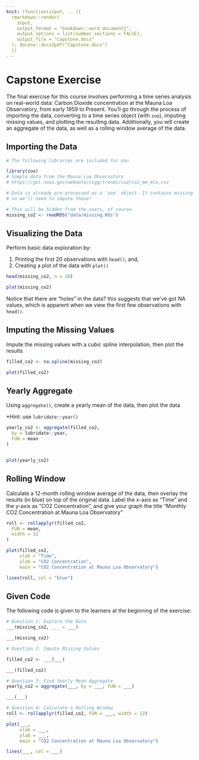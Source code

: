 ```yaml
---
knit: (function(input, ...){
  rmarkdown::render(
    input,
    output_format = "bookdown::word_document2",
    output_options = list(number_sections = FALSE),
    output_file = "Capstone.docx"
  ); doconv::docx2pdf("Capstone.docx")
  })
---
```


# Capstone Exercise

The final exercise for this course involves performing a time series analysis on real-world data: Carbon Dioxide concentration at the Mauna Loa Observatory, from early 1959 to Present. You'll go through the process of importing the data, converting to a time series object (with `zoo`), imputing missing values, and plotting the resulting data. Additionally, you will create an aggregate of the data, as well as a rolling window average of the data. 

## Importing the Data

```r
# The following libraries are included for you

library(zoo)
# Sample data from the Mauna Loa Observatory
# https://gml.noaa.gov/webdata/ccgg/trends/co2/co2_mm_mlo.csv

# Data is already pre-processed as a `zoo` object. It contains missing values,
# so we'll need to impute those!

# This will be hidden from the users, of course.
missing_co2 <- readRDS("data/missing.Rds")
```

\newpage

## Visualizing the Data

Perform basic data exploration by:

  1. Printing the first 20 observations with `head()`, and,
  2. Creating a plot of the data with `plot()`
  
```r
head(missing_co2, n = 20)
```

```r
plot(missing_co2)
```

Notice that there are "holes" in the data? this suggests that we've got NA values, which is apparent when we view the first few observations with `head()`.

\newpage

## Imputing the Missing Values

Impute the missing values with a *cubic spline* interpolation, then plot the results

```r
filled_co2 <- na.spline(missing_co2)
```

```r
plot(filled_co2)
```

\newpage

## Yearly Aggregate

Using `aggregate()`, create a yearly mean of the data, then plot the data

*Hint: use `lubridate::year()`

```r
yearly_co2 <- aggregate(filled_co2,
  by = lubridate::year,
  FUN = mean
)


plot(yearly_co2)
```

\newpage

## Rolling Window

Calculate a 12-month rolling window average of the data, then overlay the results (in blue) on top of the original data. Label the x-axis as "Time" and the y-axis as "CO2 Concentration", and give your graph the title "Monthly CO2 Concentration at Mauna Loa Observatory"

```r
roll <- rollapplyr(filled_co2,
  FUN = mean,
  width = 12
)

plot(filled_co2,
     xlab = "Time",
     ylab = "CO2 Concentration",
     main = "CO2 Concentration at Mauna Loa Observatory")

lines(roll, col = "blue")

```

\newpage

## Given Code

The following code is given to the learners at the beginning of the exercise:

```r

# Question 1: Explore the Data
___(missing_co2, ___ = ___)

___(missing_co2)

```

```r
# Question 2: Impute Missing Values

filled_co2 <- ___(___)

___(filled_co2)
```

```r
# Question 3: Find Yearly Mean Aggregate
yearly_co2 = aggregate(___, by = ___, FUN = ___)

___(___)
```

```r
# Question 4: Calculate a Rolling Window
roll <- rollapplyr(filled_co2, FUN = ___, width = 12)

plot(___,
     xlab = ___,
     ylab = ___,
     main = "CO2 Concentration at Mauna Loa Observatory")

lines(___, col = ___)

```

